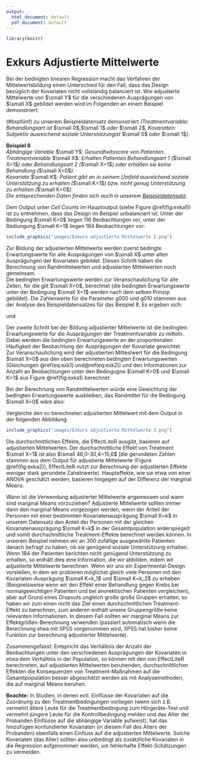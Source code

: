 ```yaml
---
output:
  html_document: default
  pdf_document: default
---
```


```r
library(knitr)
```

# Exkurs Adjustierte Mittelwerte{#exkadj}

Bei der bedingten linearen Regression macht das Verfahren der Mittelwertsbildung einen Unterschied für den Fall, dass das Design bezüglich der Kovariaten nicht vollständig balanciert ist. Wie adjustierte Mittelwerte von $\small Y$ für die verschiedenen Ausprägungen von $\small X$  gebildet werden wird im Folgenden an einem Beispiel demonstriert:

(#bspfünf) zu unserem Beispieldatensatz demonstriert *(Treatmentvariable: Behandlungsart ist* $\small 0$,$\small 1$ *oder* $\small 2$*, Kovariaten: Subjektiv ausreichend soziale Unterstützungist * $\small 0$ oder $\small 1$*)*.

[**Beispiel 8**]{#bspacht}  
*Abhängige Variable* $\small Y$*: Gesundheitsscore von Patienten.*  
*Treatmentvariable* $\small X$*: Erhalten Patienten Behandlungsart 1 (*$\small X=1$*) oder Behandlungsart 2 (*$\small X=1$*) oder erhalten sie keine Behandlung (*$\small X=0$*).*   
*Kovariate *$\small K$*: Patient gibt an in seinem Umfeld ausreichend soziale Unterstützung zu erhalten (*$\small K=1$*) bzw. nicht genug Unterstützung zu erhalten (*$\small K=0$*).*  
*Die entsprechenden Daten finden sich auch in unserem [Beispieldatensatz](../Datensätze/Übungsdatensatz_effectLiteR_Tutorial.csv).*

Dem Output unter *Cell Counts* im Hauptoutput (siehe Figure \@ref(fig:exka1)) ist zu entnehmen, dass das Design im Beispiel unbalanciert ist: Unter der Bedingung $\small K=0$ liegen 116 Beobachtungen vor, unter der Bediungung $\small K=1$ liegen 184 Beobachtungen vor: 

```r
include_graphics("images/Exkurs adjustierte Mittelwerte 2.png")
```

Zur Bildung der adjustierten Mittelwerte werden zuerst bedingte Erwartungswerte für alle Ausprägungen von $\small X$ unter allen Ausprägungen der Kovariaten gebildet. Diesen Schritt haben die Berechnung von Randmittelwerten und adjustierten Mittelwerten noch gemeinsam.  
Die bedingten Erwartungswerte werden zur Veranschaulichung für alle Zellen, für die gilt $\small X=0$, berechnet (die bedingten Erwartungswerte unter der Bedingung $\small X=1$ werden nach dem selben Prinzip gebildet). Die Zahlenwerte für die Parameter g000 und g010 stammen aus der Analyse des Beispieldatensatzes für das Beispiel 8. Es ergeben sich:

\begin{align}
E(Y|X=0,K=1)&= g000 + g010 \notag\\  
&= 28,895 + 3,826\notag\\   
&= 32,721
(\#eq:exk1)
\end{align}

und
\begin{align}
E(Y|X=0,K=0)&= g000\\ 			       &= 28,895
(\#eq:exk2)
\end{align}

Der zweite Schritt bei der Bildung adjustierter Mittelwerte ist die bedingten Erwartungswerte für die Ausprägungen der Treatmentvariable zu mitteln. Dabei werdein die bedingten Erwartungswerte an der proportionalen Häufigkeit der Beobachtung der Ausprägungen der Kovariate gewichtet.  
Zur Veranschaulichung wird der adjustierten Mitteslwert für die Bedingung $\small X=0$ aus den oben berechneten bedingten Erwartungswerten (Gleichungen \@ref(eq:exk1) und\@ref(eq:exk2)) und den Informationen zur Anzahl an Beobachtungen unter den Bedingugne $\small K=0$ und $\small K=1$ aus Figure \@ref(fig:exka1) berechnet:  

\begin{align}
Adj.Mean0 &= E(Y|X=0,K=1) \times \frac{N_{K=0}}{N} + E(Y|X=0,K=0) \times \frac{N_{K=1}}{N}\\
          &= 32,721 \times \frac{116}{116+184} + 28,895 \times \frac{184}{116+184}\\
&= 30,374
(\#eq:exk3)
\end{align}

Bei der Berechnung von Randmittelwerten würde eine Gewichtung der bedingten Erwartungswerte ausbleiben, das Randmittel für die Bedingung $\small X=0$ wäre also:  

\begin{align}
Marginal.Mean0 &= E(Y|X=0,K=1) \times \frac{1}{2} + E(Y|X=0,K=0) \times \frac{1}{2}\\
               &= 32,721 \times \frac{1}{2} + 28,895 \times \frac{1}{2}\\
               &= 31,5475
(\#eq:exk4)
\end{align}

Vergleiche den so berechneten adjustierten Mittelwert mit dem Output in der folgenden Abbildung:

```r
include_graphics("images/Exkurs adjustierte Mittelwerte 3.png")
```

Die durchschnittlichen Effekte, die EffectLiteR ausgibt, basieren auf adjustierten Mittelwerten. Der durchschnittliche Effekt von Treatment $\small X=1$ ist also $\small 46,0-30,4=15,6$ (die gerundeten Zahlen stammen aus dem Output für adjustierte Mittelwerte (Figure \@ref(fig:exka2)), EffectLiteR nutzt zur Berechnung der  adjustierten Effekte weniger stark gerundete Zahelnwerte). Haupteffekte, wie sie etwa von einer ANOVA geschätzt werden, basieren hingegen auf der Differenz der marginal Means.

Wann ist die Verwendung adjustierter Mittelwerte angemessen und wann sind marginal Means vorzuziehen?
Adjustierte Mittelwerte sollten immer dann den marginal Means vorgezogen werden, wenn der Anteil der Personen mit einer bestimmten Kovariatenausprägung $\small K=k$ in unserem Datensatz den Anteil der Personen mit der gleichen Kovariatenausprägung $\small K=k$ in der Gesamtpopulation widerspiegelt und somit durchschnittliche Treatment-Effekte berechnet werden können. In unserem Beispiel nehmen wir an 300 zufällige ausgewählte Patienten danach befragt zu haben, ob sie genügend soziale Unterstützung erhalten. Wenn 184 der Patienten berichten nicht genügend Unterstützung zu erhalten, so enthält dies eine Information, die wir abbilden, indem wir adjustierte Mittelwerte berechnen.
Wenn wir uns ein Experimental-Design vorstellen, in dem wir probieren möglichst gleich viele Personen mit den Kovariaten-Ausprägung $\small K=k_1$ und $\small K=k_2$ zu erheben (Beispielsweise wenn wir den Effekt einer Behandlung gegen Krebs bei normalgewichtigen Patienten und bei anorektischen Patienten vergleichen), aber auf Grund eines Dropouts ungleich große große Gruppen erhalten, so haben wir zum einen nicht das Ziel einen durchschnittlichen Treatment-Effekt zu berechnen, zum anderen enthält unsere Gruppengröße keine relevanten Informationen. In diesem Fall sollten wir marginal Means zur Effektgrößen-Berechnung verwenden (passiert automatisch wenn die Berechnung etwa mit SPSS vorgenommen wird, SPSS hat bisher keine Funktion zur berechnung adjustierter Mittelwerte). 

Zusammengefasst: Entspricht das Verhältnis der Anzahl der Beobachtungen unter den verschiedenen Ausprägungen der Kovariaten in etwa dem Verhältnis in der Population, so können mit den von EffectLiteR berechneten, auf adjustierten Mittelwerten beruhenden, durchschnittlichen Effekten die Konsequenzen von Treatment-Maßnahmen auf die Gesamtpopulation besser abgeschätzt werden als mit Analysemethoden, die auf marginal Means beruhen. 

**Beachte:** In Studien, in denen evtl. Einflüsse der Kovariaten auf die Zuordnung zu den Treatmentbedingungen vorliegen (wenn sich z.B. vermehrt ältere Leute für die Treatmentbedingung zum Hörgeräte-Test und vermehrt jüngere Leute für die Kontrollbedingung melden und das Alter der Probanden Einflüsse auf die abhängige Variable aufweist), hat das hinzufügen konfundierter Kovariaten (in diesem Fall des Alters der Probanden) ebenfalls einen Einfluss auf die adjustierten Mittelwerte. Solche Kovariaten (das Alter) sollten also unbedingt als zusätzliche Kovariaten in die Regression aufgenommen werden, um fehlerhafte Effekt-Schätzungen zu vermeiden.
